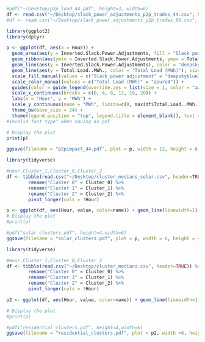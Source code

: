

```r
#pdf("~/Desktop/p2p_load_44.pdf", height=3, width=6)
df <- read.csv("~/Desktop/slack_power_adjustments_p2p_trades_44.csv", header=TRUE) 
#df <- read.csv("~/Desktop/slack_power_adjustments_p2p_trades_80.csv", header=TRUE) 
```


```r
library(ggplot2)
library(dplyr)

p <- ggplot(df, aes(x = Hour)) +
  geom_area(aes(y = Inverted.Slack.Power.Adjustments, fill = "Slack power adjustment"), alpha = 0.5) +
  geom_ribbon(aes(ymin = Inverted.Slack.Power.Adjustments, ymax = Total.Load..MWh., fill = "P2P trades"), alpha = 0.3) +
  geom_line(aes(y = Inverted.Slack.Power.Adjustments), color = "deepskyblue4", size = 1) +  # Direct color specification
  geom_line(aes(y = Total.Load..MWh., color = "Total Load (MWh)"), size = 1) +
  scale_fill_manual(values = c("Slack power adjustment" = "deepskyblue3", "P2P trades" = "red")) +
  scale_color_manual(values = c("Total Load (MWh)" = "azure4")) +
  guides(color = guide_legend(override.aes = list(size = 1, color = "azure4"))) +
  scale_x_continuous(breaks = c(0, 4, 8, 12, 16, 20)) +
  labs(x = "Hour", y = "MWh") +
  scale_y_continuous(name = "MWh", limits=c(0, max(df$Total.Load..MWh.)*1.1)) +
  theme_bw(base_size = 24) +
  theme(legend.position = "top", legend.title = element_blank(), text = element_text(family = "Times")) ## if I add this get "Error in grid.Call.graphics(C_text, as.graphicsAnnot(x$label), x$x, x$y, :
#invalid font type" when saving as pdf

# Display the plot
print(p)

```



```r
ggsave(filename = "p2pimpact_44.pdf", plot = p, width = 12, height = 6, dpi = 300)
```

```r
library(tidyverse) 

#Hour,Cluster_1,Cluster_0,Cluster_2
df <- tibble(read.csv("~/Desktop/cluster_medians_solar.csv", header=TRUE)) %>%
        rename("Cluster 0" = Cluster_0) %>%
        rename("Cluster 1" = Cluster_1) %>%
        rename("Cluster 2" = Cluster_2) %>%
        pivot_longer(cols = !Hour)

p <- ggplot(df, aes(Hour, value, color=name)) + geom_line(linewidth=1) + scale_y_continuous(name = "KWh") + scale_x_continuous(name="Hour of the day", breaks=c(0,4,8,12,16,20))+  theme_bw(base_size=16) + theme(legend.position = "top", legend.title=element_blank(),text = element_text(family = "Times") )+ scale_color_brewer(palette = "Set2") 
# Display the plot
#print(p)

#pdf("solar_clusters.pdf", height=4,width=6)
ggsave(filename = "solar_clusters.pdf", plot = p, width = 6, height = 4, dpi = 300)

```

```r
library(tidyverse) 

#Hour,Cluster_1,Cluster_0,Cluster_2
df <- tibble(read.csv("~/Desktop/cluster_medians.csv", header=TRUE)) %>%
        rename("Cluster 0" = Cluster_0) %>%
        rename("Cluster 1" = Cluster_1) %>%
        rename("Cluster 2" = Cluster_2) %>%
        pivot_longer(cols = !Hour)

p2 <- ggplot(df, aes(Hour, value, color=name)) + geom_line(linewidth=1) + scale_y_continuous(name = "KWh") + scale_x_continuous(name="Hour of the day", breaks=c(0,4,8,12,16,20))+  theme_bw(base_size=16) + theme(legend.position = "top", legend.title=element_blank(),text = element_text(family = "Times") )+ scale_color_brewer(palette = "Set2") 

# Display the plot
#print(p)

#pdf("residential_clusters.pdf", height=4,width=6)
ggsave(filename = "residential_clusters.pdf", plot = p2, width =6, height = 4, dpi = 300)
```

